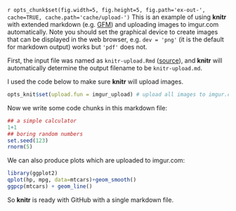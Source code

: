 `r opts_chunk$set(fig.width=5, fig.height=5, fig.path='ex-out-', cache=TRUE, cache.path='cache/upload-')`
This is an example of using **knitr** with extended markdown (e.g.
[GFM](http://github.github.com/github-flavored-markdown/)) and uploading images
to imgur.com automatically. Note you should set the graphical device to create
images that can be displayed in the web browser, e.g. `dev = 'png'` (it is the
default for markdown output) works but `'pdf'` does not.

First, the input file was named as `knitr-upload.Rmd`
([source](https://github.com/yihui/knitr/blob/master/inst/examples/knitr-upload.Rmd)),
and **knitr** will automatically determine the output filename to be
`knitr-upload.md`. 

I used the code below to make sure **knitr** will upload images.

``` r
opts_knit$set(upload.fun = imgur_upload) # upload all images to imgur.com
````

Now we write some code chunks in this markdown file:

``` r
## a simple calculator
1+1
## boring random numbers
set.seed(123)
rnorm(5)
````

We can also produce plots which are uploaded to imgur.com:

``` r
library(ggplot2)
qplot(hp, mpg, data=mtcars)+geom_smooth()
ggpcp(mtcars) + geom_line()
````

So **knitr** is ready with GitHub with a single markdown file.
